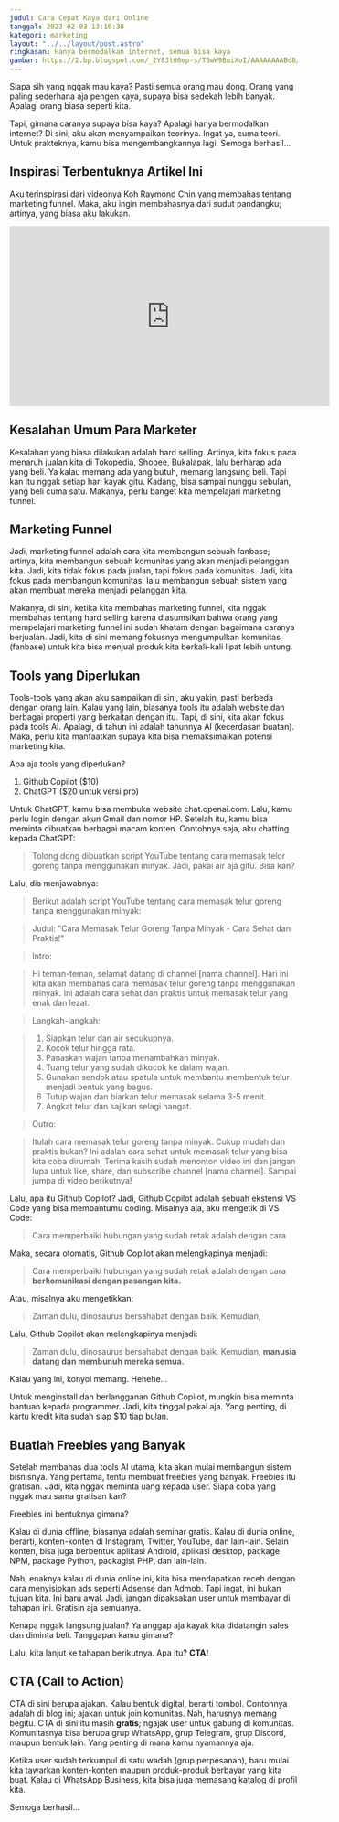 ```yaml
---
judul: Cara Cepat Kaya dari Online
tanggal: 2023-02-03 13:16:38
kategori: marketing
layout: "../../layout/post.astro"
ringkasan: Hanya bermodalkan internet, semua bisa kaya
gambar: https://2.bp.blogspot.com/_2Y8Jt06ep-s/TSwW9BuiXoI/AAAAAAAABd8/tnhvoi6JD64/s1600/mmmmm.jpg
---
```


Siapa sih yang nggak mau kaya? Pasti semua orang mau dong. Orang yang paling sederhana aja pengen kaya, supaya bisa sedekah lebih banyak. Apalagi orang biasa seperti kita.

Tapi, gimana caranya supaya bisa kaya? Apalagi hanya bermodalkan internet? Di sini, aku akan menyampaikan teorinya. Ingat ya, cuma teori. Untuk prakteknya, kamu bisa mengembangkannya lagi. Semoga berhasil...

## Inspirasi Terbentuknya Artikel Ini

Aku terinspirasi dari videonya Koh Raymond Chin yang membahas tentang marketing funnel. Maka, aku ingin membahasnya dari sudut pandangku; artinya, yang biasa aku lakukan.

<iframe
  width="560"
  height="315"
  src="https://www.youtube.com/embed/icg9b6itW6I"
  title="YouTube video player"
  frameborder="0"
  allow="accelerometer; autoplay; clipboard-write; encrypted-media; gyroscope; picture-in-picture; web-share"
  allowfullscreen
></iframe>

## Kesalahan Umum Para Marketer

Kesalahan yang biasa dilakukan adalah hard selling. Artinya, kita fokus pada menaruh jualan kita di Tokopedia, Shopee, Bukalapak, lalu berharap ada yang beli. Ya kalau memang ada yang butuh, memang langsung beli. Tapi kan itu nggak setiap hari kayak gitu. Kadang, bisa sampai nunggu sebulan, yang beli cuma satu. Makanya, perlu banget kita mempelajari marketing funnel.

## Marketing Funnel

Jadi, marketing funnel adalah cara kita membangun sebuah fanbase; artinya, kita membangun sebuah komunitas yang akan menjadi pelanggan kita. Jadi, kita tidak fokus pada jualan, tapi fokus pada komunitas. Jadi, kita fokus pada membangun komunitas, lalu membangun sebuah sistem yang akan membuat mereka menjadi pelanggan kita.

Makanya, di sini, ketika kita membahas marketing funnel, kita nggak membahas tentang hard selling karena diasumsikan bahwa orang yang mempelajari marketing funnel ini sudah khatam dengan bagaimana caranya berjualan. Jadi, kita di sini memang fokusnya mengumpulkan komunitas (fanbase) untuk kita bisa menjual produk kita berkali-kali lipat lebih untung.

## Tools yang Diperlukan

Tools-tools yang akan aku sampaikan di sini, aku yakin, pasti berbeda dengan orang lain. Kalau yang lain, biasanya tools itu adalah website dan berbagai properti yang berkaitan dengan itu. Tapi, di sini, kita akan fokus pada tools AI. Apalagi, di tahun ini adalah tahunnya AI (kecerdasan buatan). Maka, perlu kita manfaatkan supaya kita bisa memaksimalkan potensi marketing kita.

Apa aja tools yang diperlukan?

1. Github Copilot ($10)
2. ChatGPT ($20 untuk versi pro)

Untuk ChatGPT, kamu bisa membuka website chat.openai.com. Lalu, kamu perlu login dengan akun Gmail dan nomor HP. Setelah itu, kamu bisa meminta dibuatkan berbagai macam konten. Contohnya saja, aku chatting kepada ChatGPT:

> Tolong dong dibuatkan script YouTube tentang cara memasak telor goreng tanpa menggunakan minyak. Jadi, pakai air aja gitu. Bisa kan?

Lalu, dia menjawabnya:

> Berikut adalah script YouTube tentang cara memasak telur goreng tanpa menggunakan minyak:

> Judul: "Cara Memasak Telur Goreng Tanpa Minyak - Cara Sehat dan Praktis!"

> Intro:

> Hi teman-teman, selamat datang di channel [nama channel]. Hari ini kita akan membahas cara memasak telur goreng tanpa menggunakan minyak. Ini adalah cara sehat dan praktis untuk memasak telur yang enak dan lezat.

> Langkah-langkah:

> 1. Siapkan telur dan air secukupnya.
> 2. Kocok telur hingga rata.
> 3. Panaskan wajan tanpa menambahkan minyak.
> 4. Tuang telur yang sudah dikocok ke dalam wajan.
> 5. Gunakan sendok atau spatula untuk membantu membentuk telur menjadi bentuk yang bagus.
> 6. Tutup wajan dan biarkan telur memasak selama 3-5 menit.
> 7. Angkat telur dan sajikan selagi hangat.

> Outro:

> Itulah cara memasak telur goreng tanpa minyak. Cukup mudah dan praktis bukan? Ini adalah cara sehat untuk memasak telur yang bisa kita coba dirumah. Terima kasih sudah menonton video ini dan jangan lupa untuk like, share, dan subscribe channel [nama channel]. Sampai jumpa di video berikutnya!

Lalu, apa itu Github Copilot? Jadi, Github Copilot adalah sebuah ekstensi VS Code yang bisa membantumu coding. Misalnya aja, aku mengetik di VS Code:

> Cara memperbaiki hubungan yang sudah retak adalah dengan cara

Maka, secara otomatis, Github Copilot akan melengkapinya menjadi:

> Cara memperbaiki hubungan yang sudah retak adalah dengan cara **berkomunikasi dengan pasangan kita.**

Atau, misalnya aku mengetikkan:

> Zaman dulu, dinosaurus bersahabat dengan baik. Kemudian,

Lalu, Github Copilot akan melengkapinya menjadi:

> Zaman dulu, dinosaurus bersahabat dengan baik. Kemudian, **manusia datang dan membunuh mereka semua.**

Kalau yang ini, konyol memang. Hehehe...

Untuk menginstall dan berlangganan Github Copilot, mungkin bisa meminta bantuan kepada programmer. Jadi, kita tinggal pakai aja. Yang penting, di kartu kredit kita sudah siap $10 tiap bulan.

## Buatlah Freebies yang Banyak

Setelah membahas dua tools AI utama, kita akan mulai membangun sistem bisnisnya. Yang pertama, tentu membuat freebies yang banyak. Freebies itu gratisan. Jadi, kita nggak meminta uang kepada user. Siapa coba yang nggak mau sama gratisan kan?

Freebies ini bentuknya gimana?

Kalau di dunia offline, biasanya adalah seminar gratis. Kalau di dunia online, berarti, konten-konten di Instagram, Twitter, YouTube, dan lain-lain. Selain konten, bisa juga berbentuk aplikasi Android, aplikasi desktop, package NPM, package Python, packagist PHP, dan lain-lain.

Nah, enaknya kalau di dunia online ini, kita bisa mendapatkan receh dengan cara menyisipkan ads seperti Adsense dan Admob. Tapi ingat, ini bukan tujuan kita. Ini baru awal. Jadi, jangan dipaksakan user untuk membayar di tahapan ini. Gratisin aja semuanya.

Kenapa nggak langsung jualan? Ya anggap aja kayak kita didatangin sales dan diminta beli. Tanggapan kamu gimana?

Lalu, kita lanjut ke tahapan berikutnya. Apa itu? **CTA!**

## CTA (Call to Action)

CTA di sini berupa ajakan. Kalau bentuk digital, berarti tombol. Contohnya adalah di blog ini; ajakan untuk join komunitas. Nah, harusnya memang begitu. CTA di sini itu masih **gratis**; ngajak user untuk gabung di komunitas. Komunitasnya bisa berupa grup WhatsApp, grup Telegram, grup Discord, maupun bentuk lain. Yang penting di mana kamu nyamannya aja.

Ketika user sudah terkumpul di satu wadah (grup perpesanan), baru mulai kita tawarkan konten-konten maupun produk-produk berbayar yang kita buat. Kalau di WhatsApp Business, kita bisa juga memasang katalog di profil kita.

Semoga berhasil...
